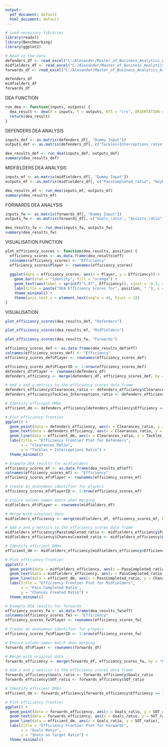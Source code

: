 ---
output:
  pdf_document: default
  html_document: default
---
```{r}
# Load necessary libraries
library(readxl)
library(Benchmarking)
library(ggplot2)

# Read in the data
defenders_df <- read_excel("C:/Alexander/Master_of_Business_Analytics_Aston_University/Disertation/Analytics/DEA/RatioDataset.xlsx", sheet = "Defenders")
midfielders_df <- read_excel("C:/Alexander/Master_of_Business_Analytics_Aston_University/Disertation/Analytics/DEA/RatioDataset.xlsx", sheet = "Midfielders")
forwards_df <- read_excel("C:/Alexander/Master_of_Business_Analytics_Aston_University/Disertation/Analytics/DEA/RatioDataset.xlsx", sheet = "Forwards")

```

```{r}
defenders_df
midfielders_df
forwards_df
```
DEA FUNCTION
```{r}
run_dea <- function(inputs, outputs) {
  dea_result <- dea(X = inputs, Y = outputs, RTS = "crs", ORIENTATION = "in")
  return(dea_result)
}
```

DEFENDERS DEA ANALYSIS
```{r}
inputs_def <- as.matrix(defenders_df[, "Dummy Input"])
outputs_def <- as.matrix(defenders_df[, c("Tackles+Interceptions_ratio", "Clearances_ratio", "Goals_Conceded_ratio")])

dea_results_def <- run_dea(inputs_def, outputs_def)
summary(dea_results_def)
```
MIDFIELDERS DEA ANALYSIS
```{r}
inputs_mf <- as.matrix(midfielders_df[, "Dummy Input"])
outputs_mf <- as.matrix(midfielders_df[, c("PassCompleted_ratio", "KeyPass_ratio", "T+I_ratio")])

dea_results_mf <- run_dea(inputs_mf, outputs_mf)
summary(dea_results_mf)

```
FORWARDS DEA ANALYSIS
```{r}
inputs_fw <- as.matrix(forwards_df[, "Dummy Input"])
outputs_fw <- as.matrix(forwards_df[, c("Goals_ratio", "Assists_ratio", "SCA_ratio")])

dea_results_fw <- run_dea(inputs_fw, outputs_fw)
summary(dea_results_fw)

```
VISUALISATION FUNCTION
```{r}
plot_efficiency_scores <- function(dea_results, position) {
  efficiency_scores <- as.data.frame(dea_results$eff)
  colnames(efficiency_scores) <- "Efficiency"
  efficiency_scores$Player <- rownames(efficiency_scores)
  
  ggplot(data = efficiency_scores, aes(x = Player, y = Efficiency)) +
    geom_bar(stat = "identity", fill = "orange") +
    geom_text(aes(label = sprintf("%.4f", Efficiency)), vjust = -0.3, size = 3.5) +
    labs(title = paste("DEA Efficiency Scores for", position, " "), x = position, y = "Efficiency") +
    theme_minimal() +
    theme(axis.text.x = element_text(angle = 45, hjust = 1))
}
```

VISUALISATION
```{r}
plot_efficiency_scores(dea_results_def, "Defenders")
```

```{r}
plot_efficiency_scores(dea_results_mf, "Midfielders")
```

```{r}
plot_efficiency_scores(dea_results_fw, "Forwards")
```

```{r}
efficiency_scores_def <- as.data.frame(dea_results_def$eff)
colnames(efficiency_scores_def) <- "Efficiency"
efficiency_scores_def$Player <- rownames(efficiency_scores_def)

efficiency_scores_def$PlayerID <- 1:nrow(efficiency_scores_def)
defenders_df$Player <- rownames(defenders_df)
defenders_efficiency <- merge(defenders_df, efficiency_scores_def, by = "Player")

# Add x and y metrics to the efficiency scores data frame
defenders_efficiency$Clearances_ratio <- defenders_efficiency$Clearances_ratio
defenders_efficiency$Tackles_Interceptions_ratio <- defenders_efficiency$`Tackles+Interceptions_ratio`

# Identify efficient DMUs
efficient_dm <- defenders_efficiency[defenders_efficiency$Efficiency == 1, ]

# Plot efficiency frontier
ggplot() +
  geom_point(data = defenders_efficiency, aes(x = Clearances_ratio, y = Tackles_Interceptions_ratio), size = 3) +
  geom_text(data = defenders_efficiency, aes(x = Clearances_ratio, y = Tackles_Interceptions_ratio, label = PlayerID), vjust = -0.5) +
  geom_line(data = efficient_dm, aes(x = Clearances_ratio, y = Tackles_Interceptions_ratio), linetype = "dashed") +
  labs(title = "Efficiency Frontier Plot for Defenders",
       x = "Clearances Ratio",
       y = "Tackles + Interceptions Ratio") +
  theme_minimal()

```

```{r}
# Example DEA results for midfielders
efficiency_scores_mf <- as.data.frame(dea_results_mf$eff)
colnames(efficiency_scores_mf) <- "Efficiency"
efficiency_scores_mf$Player <- rownames(efficiency_scores_mf)

# Create an anonymous identifier for players
efficiency_scores_mf$PlayerID <- 1:nrow(efficiency_scores_mf)

# Ensure column names match when merging
midfielders_df$Player <- rownames(midfielders_df)

# Merge with original data
midfielders_efficiency <- merge(midfielders_df, efficiency_scores_mf, by = "Player")

# Add x and y metrics to the efficiency scores data frame
midfielders_efficiency$PassCompleted_ratio <- midfielders_efficiency$PassCompleted_ratio
midfielders_efficiency$ChancesCreated_ratio <- midfielders_efficiency$ChancesCreated_ratio

# Identify efficient DMUs
efficient_dm <- midfielders_efficiency[midfielders_efficiency$Efficiency == 1, ]

# Plot efficiency frontier
ggplot() +
  geom_point(data = midfielders_efficiency, aes(x = PassCompleted_ratio, y = ChancesCreated_ratio), size = 3) +
  geom_text(data = midfielders_efficiency, aes(x = PassCompleted_ratio, y = ChancesCreated_ratio, label = PlayerID), vjust = -0.5) +
  geom_line(data = efficient_dm, aes(x = PassCompleted_ratio, y = ChancesCreated_ratio), linetype = "dashed") +
  labs(title = "Efficiency Frontier Plot for Midfielders",
       x = "Pass Completed Ratio",
       y = "Chances Created Ratio") +
  theme_minimal()

```
```{r}
# Example DEA results for forwards
efficiency_scores_fw <- as.data.frame(dea_results_fw$eff)
colnames(efficiency_scores_fw) <- "Efficiency"
efficiency_scores_fw$Player <- rownames(efficiency_scores_fw)

# Create an anonymous identifier for players
efficiency_scores_fw$PlayerID <- 1:nrow(efficiency_scores_fw)

# Ensure column names match when merging
forwards_df$Player <- rownames(forwards_df)

# Merge with original data
forwards_efficiency <- merge(forwards_df, efficiency_scores_fw, by = "Player")

# Add x and y metrics to the efficiency scores data frame
forwards_efficiency$Goals_ratio <- forwards_efficiency$Goals_ratio
forwards_efficiency$SOT_ratio <- forwards_efficiency$SOT_ratio

# Identify efficient DMUs
efficient_dm <- forwards_efficiency[forwards_efficiency$Efficiency == 1, ]

# Plot efficiency frontier
ggplot() +
  geom_point(data = forwards_efficiency, aes(x = Goals_ratio, y = SOT_ratio), size = 3) +
  geom_text(data = forwards_efficiency, aes(x = Goals_ratio, y = SOT_ratio, label = PlayerID), vjust = -0.5) +
  geom_line(data = efficient_dm, aes(x = Goals_ratio, y = SOT_ratio), linetype = "dashed") +
  labs(title = "Efficiency Frontier Plot for Forwards",
       x = "Goals Ratio",
       y = "Shots on Target Ratio") +
  theme_minimal()

```

